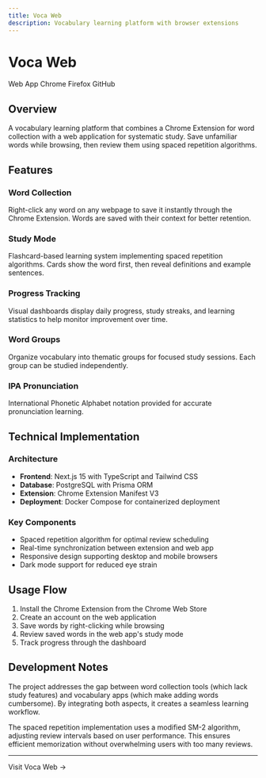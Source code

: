 ```yaml
---
title: Voca Web
description: Vocabulary learning platform with browser extensions
---
```



# Voca Web

<div style={{ marginBottom: '2rem' }}>
  <Link
    className="button button--primary"
    to="https://voca.ysw.kr"
    style={{ marginRight: '1rem' }}
  >
    Web App
  </Link>
  <Link
    className="button button--secondary"
    to="https://chromewebstore.google.com/detail/voca-web-vocabulary-build/ajflgkmapedegaokdcmpdepepmchfbeo"
    style={{ marginRight: '1rem' }}
  >
    Chrome
  </Link>
  <Link
    className="button button--secondary"
    to="https://addons.mozilla.org/ko/firefox/addon/voca-web/"
    style={{ marginRight: '1rem' }}
  >
    Firefox
  </Link>
  <Link
    className="button button--secondary"
    to="https://github.com/YangSeungWon/voca-web"
  >
    GitHub
  </Link>
</div>

## Overview

A vocabulary learning platform that combines a Chrome Extension for word collection with a web application for systematic study. Save unfamiliar words while browsing, then review them using spaced repetition algorithms.

## Features

### Word Collection
Right-click any word on any webpage to save it instantly through the Chrome Extension. Words are saved with their context for better retention.

### Study Mode
Flashcard-based learning system implementing spaced repetition algorithms. Cards show the word first, then reveal definitions and example sentences.

### Progress Tracking
Visual dashboards display daily progress, study streaks, and learning statistics to help monitor improvement over time.

### Word Groups
Organize vocabulary into thematic groups for focused study sessions. Each group can be studied independently.

### IPA Pronunciation
International Phonetic Alphabet notation provided for accurate pronunciation learning.

## Technical Implementation

### Architecture
- **Frontend**: Next.js 15 with TypeScript and Tailwind CSS
- **Database**: PostgreSQL with Prisma ORM
- **Extension**: Chrome Extension Manifest V3
- **Deployment**: Docker Compose for containerized deployment

### Key Components
- Spaced repetition algorithm for optimal review scheduling
- Real-time synchronization between extension and web app
- Responsive design supporting desktop and mobile browsers
- Dark mode support for reduced eye strain

## Usage Flow

1. Install the Chrome Extension from the Chrome Web Store
2. Create an account on the web application
3. Save words by right-clicking while browsing
4. Review saved words in the web app's study mode
5. Track progress through the dashboard

## Development Notes

The project addresses the gap between word collection tools (which lack study features) and vocabulary apps (which make adding words cumbersome). By integrating both aspects, it creates a seamless learning workflow.

The spaced repetition implementation uses a modified SM-2 algorithm, adjusting review intervals based on user performance. This ensures efficient memorization without overwhelming users with too many reviews.

---

<div style={{ marginTop: '2rem', textAlign: 'center' }}>
  <Link
    className="button button--primary button--lg"
    to="https://voca.ysw.kr"
  >
    Visit Voca Web →
  </Link>
</div>